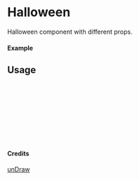 
<Meta of={Halloween} title="unDraw/Halloween" />

# Halloween

Halloween component with different props.

#### Example

<Canvas of={Halloween.Primary} />

## Usage

```ts
import { Halloween } from "yadl-ui";

const Example = () => {
  return (
      <Halloween />
  );
};

export default Example;
```

#### Credits
[unDraw](https://undraw.co/illustrations)
